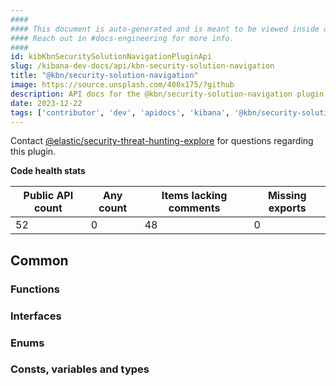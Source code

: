 ```yaml
---
####
#### This document is auto-generated and is meant to be viewed inside our experimental, new docs system.
#### Reach out in #docs-engineering for more info.
####
id: kibKbnSecuritySolutionNavigationPluginApi
slug: /kibana-dev-docs/api/kbn-security-solution-navigation
title: "@kbn/security-solution-navigation"
image: https://source.unsplash.com/400x175/?github
description: API docs for the @kbn/security-solution-navigation plugin
date: 2023-12-22
tags: ['contributor', 'dev', 'apidocs', 'kibana', '@kbn/security-solution-navigation']
---
```




Contact [@elastic/security-threat-hunting-explore](https://github.com/orgs/elastic/teams/security-threat-hunting-explore) for questions regarding this plugin.

**Code health stats**

| Public API count  | Any count | Items lacking comments | Missing exports |
|-------------------|-----------|------------------------|-----------------|
| 52 | 0 | 48 | 0 |

## Common

### Functions
<DocDefinitionList data={kbnSecuritySolutionNavigationObj.common.functions}/>

### Interfaces
<DocDefinitionList data={kbnSecuritySolutionNavigationObj.common.interfaces}/>

### Enums
<DocDefinitionList data={kbnSecuritySolutionNavigationObj.common.enums}/>

### Consts, variables and types
<DocDefinitionList data={kbnSecuritySolutionNavigationObj.common.misc}/>

